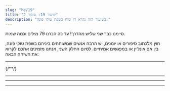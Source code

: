 ```yaml
---
slug: "he/19"
title: "שיעור 19: סיפור 2"
description: "בשיעור הזה נקרא דו שיח בשפת טוקי פונה!"
---
```




סיימנו כבר שני שליש מהדרך! עד כה הכרנו 79 מילים וכמה שמות.

חוץ מלכתוב סיפורים או יומנים, יש הרבה אנשים שמשוחחים ביניהם בשפת טוקי פונה, בין אם אונליין או במפגשים אמיתיים. לסיום החלק השני, אנחנו מזמינים אתכם לקרוא את השיחה הבאה:

<Tabbed id="1">
  <Message right sl="toki" m="שלום!" />
  <Message left sl="toki a!" m="היי!" />
  <Message right sl="sina pilin ala pilin pona?" m="את/ה מרגיש טוב?" />
  <Message left sl="pilin ala" m="לא :(" />
  <Message right sl="tan seme?" m="למה?" />
  <Message left sl="mi o pali suli a" m="יש לי הרבה עבודה לעשות!" />
  <Message left sl="wawa mi li lili" m="אין לי כח..." />
  <hr />
  <Message right sl="mi ken ala ken pana e pona?" m="אני יכול/ה לעזור?" />
  <Message left sl="ken a!" m="כן, את/ה יכול/ה!" />
  <Message left sl="o toki tawa mi" m="דבר/י איתי!" />
  <Message right sl="pona" m="אוקיי!" />
  <Message right sl="sina o pali seme?" m="מה את/ה צריך לעשות?" />
{/*<Message left sl="len mi mute li jaki" m="הרבה מהבגדים שלי מלוכלכים" />*/}
  <Message left sl="ijo mute li lon supa mi" m="יש הרבה דברים על השולחן שלי" />
  <Message left sl="poki lete mi li jo e ala" m="אין לי כלום במקרר" />
  <Message left sl="ilo seli mi li pakala" m="והתנור שלי מקולקל" />
  <Message right sl="a, sona!" m="אה, אני מבין/ה!" />
  <hr />
  <Message right sl="o lukin e supa sina lon open" m="קודם כל תסתכל/י על השולחן שלך" />
  <Message right sl="seme o weka tan supa?" m="מה צריך להוריד מהשולחן?" />
  <Message right sl="seme o awen?" m="מה צריך להשאר?" />
  <Message left sl="pona" m="בסדר." />
  <Message left sl="mi lukin e ijo mute" m="אני רואה המון דברים." />
  <Message left sl="mi pana e ona tawa poki pona" m="אני מעביר/ה אותם למגירות הנכונות." />
  <Message left sl="supa li kama pona tawa lukin" m="השולחן נהיה מסודר (נעים למבט)" />
  <Message right sl="pona a!" m="מצויין!" />
  <hr />
  <Message right sl="sina jo ala e moku anu seme?" m="אז אין לך בכלל אוכל?" />
  <Message left sl="jo ala" m="לא, אין לי :(" />
  <Message right sl="sina jo ala jo e mani?" m="יש לך כסף?" />
  <Message left sl="jo" m="כן" />
  <Message right sl="pona" m="יופי!" />
  <Message right sl="o tawa esun" m="לך/י לקנות" />
  <Message left sl="mi tawa" m="אני הולך/ת" />
  <hr />
  <Message left sl="mi kama jo e moku" m="השגתי אוכל" />
  <Message right sl="wawa" m="מעולה!" />
  <Message left sl="tomo mi li awen lete a" m="אה, עדין קר מאד בחדר" />
  <Message right sl="sina ken ala ken pona e ilo?" m="תוכל/י לתקן את התנור?" />
  <Message left sl="ken ala" m="לא, לא אוכל" />
  <Message right sl="ike a" m="אוי לא!" />
  <Message right sl="o lon supa lape" m="כנס/י למיטה" />
  <Message right sl="o kepeken len" m="ותתכסה/י בשמיכה" />
  <Message left sl="a pona" m="אה, רעיון טוב" />
  <Message left sl="pona o tawa sina" m="תודה לך" />
</Tabbed>

